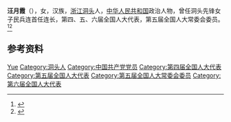 '''汪月霞'''（{{bd|1936年|}}），女，汉族，[[浙江|浙江]][[洞头|洞头]]人，[[中华人民共和国|中华人民共和国]]政治人物，曾任洞头先锋女子民兵连首任连长，第四、五、六届全国人大代表，第五届全国人大常委会委员。<ref>{{Cite book|title=中华人民共和国职官志|author=何虎生, 李耀东, 向常福主编|publisher=中国社会出版社|year=2003|isbn=9787800883934|location=北京|pages=}}</ref><ref>{{Cite book|title=全国人大常务委员会名录|author=尹中卿主编|publisher=解放军出版社|year=1995|isbn=7506527170|location=北京|pages=}}</ref>

== 参考资料 ==
{{reflist}}

{{中国人物小作品}}

{{Authority control}}
{{DEFAULTSORT:Wang汪}}
[[Category:汪姓|Yue]]
[[Category:洞头人|Category:洞头人]]
[[Category:中国共产党党员|Category:中国共产党党员]]
[[Category:第四届全国人大代表|Category:第四届全国人大代表]]
[[Category:第五届全国人大代表|Category:第五届全国人大代表]]
[[Category:第五届全国人大常委会委员|Category:第五届全国人大常委会委员]]
[[Category:第六届全国人大代表|Category:第六届全国人大代表]]
